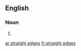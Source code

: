 ==English==

===Noun===
{{head|en|plural}}

# {{plural of|straight edge|lang=en}}

[[ar:straight edges]]
[[fr:straight edges]]
